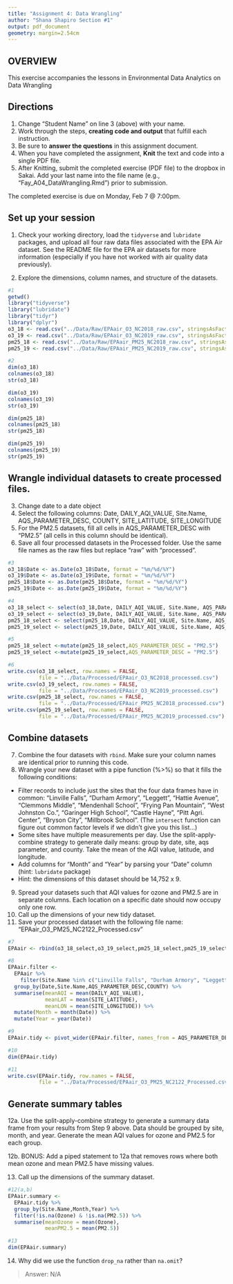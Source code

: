 ```yaml
---
title: "Assignment 4: Data Wrangling"
author: "Shana Shapiro Section #1"
output: pdf_document
geometry: margin=2.54cm
---
```


## OVERVIEW

This exercise accompanies the lessons in Environmental Data Analytics on Data Wrangling 

## Directions
1. Change "Student Name" on line 3 (above) with your name.
2. Work through the steps, **creating code and output** that fulfill each instruction.
3. Be sure to **answer the questions** in this assignment document.
4. When you have completed the assignment, **Knit** the text and code into a single PDF file.
5. After Knitting, submit the completed exercise (PDF file) to the dropbox in Sakai. Add your last name into the file name (e.g., "Fay_A04_DataWrangling.Rmd") prior to submission.

The completed exercise is due on Monday, Feb 7 @ 7:00pm.

## Set up your session 
1. Check your working directory, load the `tidyverse` and `lubridate` packages, and upload all four raw data files associated with the EPA Air dataset. See the README file for the EPA air datasets for more information (especially if you have not worked with air quality data previously). 

2. Explore the dimensions, column names, and structure of the datasets. 

```r
#1
getwd()
library("tidyverse")
library("lubridate")
library("tidyr")
library("dplyr")
o3_18 <- read.csv("../Data/Raw/EPAair_O3_NC2018_raw.csv", stringsAsFactors=TRUE)
o3_19 <- read.csv("../Data/Raw/EPAair_O3_NC2019_raw.csv", stringsAsFactors = TRUE)
pm25_18 <- read.csv("../Data/Raw/EPAair_PM25_NC2018_raw.csv", stringsAsFactors = TRUE)
pm25_19 <- read.csv("../Data/Raw/EPAair_PM25_NC2019_raw.csv", stringsAsFactors = TRUE)

#2
dim(o3_18)
colnames(o3_18)
str(o3_18)

dim(o3_19)
colnames(o3_19)
str(o3_19)

dim(pm25_18)
colnames(pm25_18)
str(pm25_18)

dim(pm25_19)
colnames(pm25_19)
str(pm25_19)
```

## Wrangle individual datasets to create processed files.
3. Change date to a date object
4. Select the following columns: Date, DAILY_AQI_VALUE, Site.Name, AQS_PARAMETER_DESC, COUNTY, SITE_LATITUDE, SITE_LONGITUDE
5. For the PM2.5 datasets, fill all cells in AQS_PARAMETER_DESC with "PM2.5" (all cells in this column should be identical).
6. Save all four processed datasets in the Processed folder. Use the same file names as the raw files but replace "raw" with "processed".

```r
#3
o3_18$Date <- as.Date(o3_18$Date, format = "%m/%d/%Y")
o3_19$Date <- as.Date(o3_19$Date, format = "%m/%d/%Y")
pm25_18$Date <- as.Date(pm25_18$Date, format = "%m/%d/%Y")
pm25_19$Date <- as.Date(pm25_19$Date, format = "%m/%d/%Y")

#4
o3_18_select <- select(o3_18,Date, DAILY_AQI_VALUE, Site.Name, AQS_PARAMETER_DESC, COUNTY, SITE_LATITUDE, SITE_LONGITUDE)
o3_19_select <- select(o3_19,Date, DAILY_AQI_VALUE, Site.Name, AQS_PARAMETER_DESC, COUNTY, SITE_LATITUDE, SITE_LONGITUDE)
pm25_18_select <- select(pm25_18,Date, DAILY_AQI_VALUE, Site.Name, AQS_PARAMETER_DESC, COUNTY, SITE_LATITUDE, SITE_LONGITUDE)
pm25_19_select <- select(pm25_19,Date, DAILY_AQI_VALUE, Site.Name, AQS_PARAMETER_DESC, COUNTY, SITE_LATITUDE, SITE_LONGITUDE)

#5
pm25_18_select <-mutate(pm25_18_select,AQS_PARAMETER_DESC = "PM2.5")
pm25_19_select <-mutate(pm25_19_select,AQS_PARAMETER_DESC = "PM2.5")

#6
write.csv(o3_18_select, row.names = FALSE, 
          file = "../Data/Processed/EPAair_O3_NC2018_processed.csv")
write.csv(o3_19_select, row.names = FALSE, 
          file = "../Data/Processed/EPAair_O3_NC2019_processed.csv")
write.csv(pm25_18_select, row.names = FALSE, 
          file = "../Data/Processed/EPAair_PM25_NC2018_processed.csv")
write.csv(pm25_19_select, row.names = FALSE, 
          file = "../Data/Processed/EPAair_PM25_NC2019_processed.csv")
```


## Combine datasets
7. Combine the four datasets with `rbind`. Make sure your column names are identical prior to running this code. 
8. Wrangle your new dataset with a pipe function (%>%) so that it fills the following conditions: 

* Filter records to include just the sites that the four data frames have in common: "Linville Falls", "Durham Armory", "Leggett", "Hattie Avenue", "Clemmons Middle", "Mendenhall School", "Frying Pan Mountain", "West Johnston Co.", "Garinger High School", "Castle Hayne", "Pitt Agri. Center", "Bryson City", "Millbrook School". (The `intersect` function can figure out common factor levels if we didn't give you this list...)
* Some sites have multiple measurements per day. Use the split-apply-combine strategy to generate daily means: group by date, site, aqs parameter, and county. Take the mean of the AQI value, latitude, and longitude.
* Add columns for "Month" and "Year" by parsing your "Date" column (hint: `lubridate` package)
* Hint: the dimensions of this dataset should be 14,752 x 9.

9. Spread your datasets such that AQI values for ozone and PM2.5 are in separate columns. Each location on a specific date should now occupy only one row.
10. Call up the dimensions of your new tidy dataset.
11. Save your processed dataset with the following file name: "EPAair_O3_PM25_NC2122_Processed.csv"

```r
#7
EPAair <- rbind(o3_18_select,o3_19_select,pm25_18_select,pm25_19_select)

#8
EPAair.filter <- 
  EPAair %>% 
    filter(Site.Name %in% c("Linville Falls", "Durham Armory", "Leggett", "Hattie Avenue", "Clemmons Middle", "Mendenhall School", "Frying Pan Mountain", "West Johnston Co.", "Garinger High School", "Castle Hayne", "Pitt Agri. Center", "Bryson City", "Millbrook School")) %>%
  group_by(Date,Site.Name,AQS_PARAMETER_DESC,COUNTY) %>% 
  summarise(meanAQI = mean(DAILY_AQI_VALUE), 
            meanLAT = mean(SITE_LATITUDE),
            meanLON = mean(SITE_LONGITUDE)) %>%
  mutate(Month = month(Date)) %>% 
  mutate(Year = year(Date))

#9
EPAair.tidy <- pivot_wider(EPAair.filter, names_from = AQS_PARAMETER_DESC, values_from = meanAQI)

#10
dim(EPAair.tidy)

#11
write.csv(EPAair.tidy, row.names = FALSE, 
          file = "../Data/Processed/EPAair_O3_PM25_NC2122_Processed.csv")

```


## Generate summary tables
12a. Use the split-apply-combine strategy to generate a summary data frame from your results from Step 9 above. Data should be grouped by site, month, and year. Generate the mean AQI values for ozone and PM2.5 for each group. 

12b. BONUS: Add a piped statement to 12a that removes rows where both mean ozone and mean PM2.5 have missing values. 

13. Call up the dimensions of the summary dataset.


```r
#12(a,b)
EPAair.summary <-
  EPAair.tidy %>% 
  group_by(Site.Name,Month,Year) %>%
  filter(!is.na(Ozone) & !is.na(PM2.5)) %>% 
  summarise(meanOzone = mean(Ozone),
            meanPM2.5 = mean(PM2.5))

#13
dim(EPAair.summary)
```

14. Why did we use the function `drop_na` rather than `na.omit`?

> Answer: N/A 
